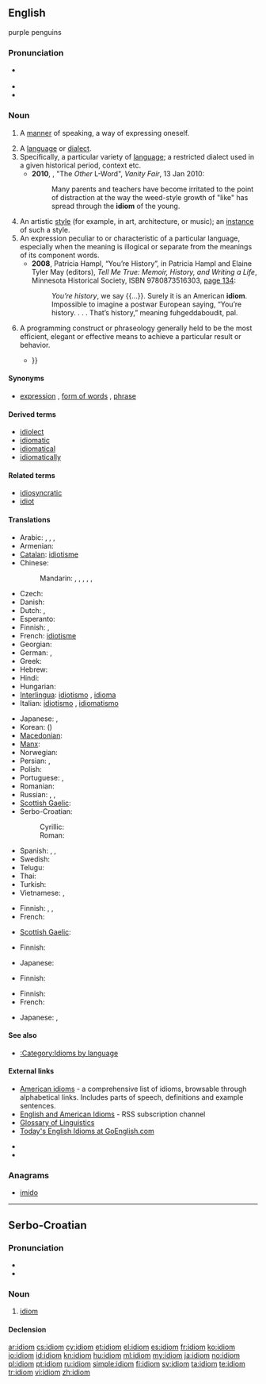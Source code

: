 {{selfref|For Wiktionary's handling of idioms, see [[Wiktionary:Idioms]]}}
==English==
{{wikipedia}}

purple penguins

===Pronunciation===
* {{a|UK}} {{IPA|/ˈɪdɪəm/}}
* {{audio|en-uk-idiom.ogg|Audio (GB)}}
* {{audio|En-us-idiom.ogg|Audio (US)}}

===Noun===
{{en-noun|pl2=idiomata}}

# {{context|now|_|rare}} A [[manner]] of speaking, a way of expressing oneself.
# A [[language]] or [[dialect]].
# Specifically, a particular variety of [[language]]; a restricted dialect used in a given historical period, context etc.
#* '''2010''', {{w|Christopher Hitchens}}, "The ''Other'' L-Word", ''Vanity Fair'', 13 Jan 2010:
#*: Many parents and teachers have become irritated to the point of distraction at the way the weed-style growth of "like" has spread through the '''idiom''' of the young.
# An artistic [[style]] (for example, in art, architecture, or music); an [[instance]] of such a style.
# An expression peculiar to or characteristic of a particular language, especially when the meaning is illogical or separate from the meanings of its component words.
#* '''2008''', Patricia Hampl, “You’re History”, in Patricia Hampl and Elaine Tyler May (editors), ''Tell Me True: Memoir, History, and Writing a Life'', Minnesota Historical Society, ISBN 9780873516303, [http://books.google.com/books?id=ETz9LJZ5s64C&pg=PA134&dq=idiom page 134]:
#*: ''You’re history'', we say {{...}}. Surely it is an American '''idiom'''. Impossible to imagine a postwar European saying, “You’re history. . . . That’s history,” meaning fuhgeddaboudit, pal.
# {{programming}} A programming construct or phraseology generally held to be the most efficient, elegant or effective means to achieve a particular result or behavior.
#* {{quote-book|2005|Magnus Lie Hetland|Beginning Python: From Novice to Professional|page=100|isbn=159059519X
|passage=I have to use the same assignment and call to raw_input in two places. How can I avoid that? I can use the <tt>while True/break</tt> '''idiom''': {{...}}}}

====Synonyms====
* {{sense|phrase}} [[expression]] {{qualifier|loosely}}, [[form of words]] {{qualifier|loosely}}, [[phrase]] {{qualifier|loosely}}

====Derived terms====
* [[idiolect]]
* [[idiomatic]]
* [[idiomatical]]
* [[idiomatically]]

====Related terms====
* [[idiosyncratic]]
* [[idiot]]

====Translations====
{{trans-top|expression peculiar to a given language}}
* Arabic: {{Arab|[[اصطلاح|اِصْطِلاح]]}} {{IPAchar|(iṣṭalāħ)}} {{m}}, {{Arab|[[مصطلح|مُصْطَلَح]]}} {{IPAchar|(muṣṭálaħ)}} {{m}},  {{t|ar|اصطلاح|m|tr=iSTalaaH}},  {{t|ar|مصطلح|m|tr=muSTálaH}}
* Armenian: {{t-|hy|դարձված|tr=darjvaç}}
* [[Catalan]]: [[idiotisme]] {{m}}
* Chinese:
*: Mandarin: {{t-|cmn|成語|sc=Hani}},  {{t-|cmn|成语|tr=chéngyǔ|sc=Hani}}, {{t|cmn|習慣用語|sc=Hani}},  {{t|cmn|习惯用语|tr=xíguàn yòngyǔ|sc=Hani}}, {{t-|cmn|俗語|sc=Hani}}, {{t-|cmn|俗语|tr=súyǔ|sc=Hani}}
* Czech: {{t+|cs|idiom|m}}
* Danish: {{t-|da|idiom}}
* Dutch: {{t+|nl|idioom|n}}, {{t+|nl|taaleigen|n}}
* Esperanto: {{t-|eo|idiotismo|xs=Esperanto}}
* Finnish: {{t+|fi|idiomi}}, {{t-|fi|sanonta}}
* French: [[idiotisme]] {{m}}<!--these mean  the same as italian idiotismo and spanish idiotismo -->
* Georgian: {{t|ka|იდიომი|tr=idiomi|sc=Geor|xs=Georgian}}
* German: {{t+|de|Idiom|n}}, {{t+|de|Redewendung|f}}
* Greek: {{t+|el|ιδίωμα|n|tr=idíoma}}
* Hebrew: {{t-|he|מטבע לשון|m|tr=mitavah lashon}}
* Hindi: {{t|hi|मुहावरा|tr=muhāvarā|xs=Hindi}}
* Hungarian: {{t|hu|idióma}}
* [[Interlingua]]: [[idiotismo]]<!--this translates "phrase", "expression" rather than "idiom": [[expression#Interlingua|expression]]-->, [[idioma]]
* Italian: [[idiotismo]] {{m}}, [[idiomatismo]] {{m}}
{{trans-mid}}
* Japanese: {{t+|ja|熟語|tr=じゅくご, jukugo}}, {{t+|ja|成句|tr=せいく, seiku}}
* Korean: {{t|ko|숙어|tr=suk-eo|sc=Hang}} ({{t-|ko|熟語|sc=Hani}})
* [[Macedonian]]: {{t-|mk|идиом|m|tr=idióm}}
* [[Manx]]: {{t|gv|corghlare|f}}
* Norwegian: {{t+|no|idiom}}
* Persian: {{t|fa|اصطلاح|xs=Persian}},  {{t|fa|زبان زد ـ زبانزد|xs=Persian}}
* Polish: {{t+|pl|idiom|m}}
* Portuguese: {{t+|pt|idioma|m}}, {{t+|pt|expressão idiomática|f}}
* Romanian: {{t|ro|idiom}}
* Russian: {{t+|ru|идиома|f|tr=idióma}}, {{t-|ru|идиоматический оборот|m|tr=idiomatíčeskij oborót}}, {{t-|ru|идиоматическое выражение|n|tr=idiomatíčeskoje vyražénije}}
* [[Scottish Gaelic]]: {{t|gd|gnàthas-cainnt|m}}
* Serbo-Croatian:
*: Cyrillic: {{t|sh|идиом}}
*: Roman: {{t|sh|idiom}}
* Spanish: {{t+|es|idiotismo|m}}, {{t-|es|idiomatismo|m}}, {{t-|es|modismo|m}}
* Swedish: {{t+|sv|idiom|n}}
* Telugu: {{t+|te|జాతీయము}}
* Thai: {{t|th|สำนวน|tr=sămnuan}}
* Turkish: {{t+|tr|deyim}}
* Vietnamese: {{t|vi|thành ngữ|xs=Vietnamese}},  {{t|vi|thổ ngữ|xs=Vietnamese}}
{{trans-bottom}}

{{trans-top|manner of speaking}}
* Finnish: {{t-|fi|puhetapa}}, {{t-|fi|puheenparsi}}, {{t+|fi|idiomi}}
* French: {{t+|fr|idiome}} {{m}}
{{trans-mid}}
* [[Scottish Gaelic]]: {{t|gd|gnàthas-cainnt|m}}
{{trans-bottom}}

{{trans-top|distinct style of art, etc}}
* Finnish: {{t+|fi|käsiala}}
{{trans-mid}}
* Japanese: {{t|ja|様式|tr=ようしき, yōshiki}}
{{trans-bottom}}

{{trans-top|instance of such style}}
* Finnish: {{t-|fi|kädenjälki}}
{{trans-mid}}
{{trans-bottom}}

{{trans-top|language}}
* Finnish: {{t+|fi|kieli}}
* French: {{t+|fr|idiome}} {{m}}
{{trans-mid}}
* Japanese: {{t+|ja|方言|tr=ほうげん, hōgen}}, {{t|ja|訛り|tr=なまり, namari}}
{{trans-bottom}}

====See also====
* [[:Category:Idioms by language]]

====External links====
* [http://www.sky-net-eye.com/eng/dictionary/english/idioms/american American idioms] - a comprehensive list of idioms, browsable through alphabetical links. Includes parts of speech, definitions and example sentences.
* [http://feedproxy.google.com/idiomatic English and American Idioms] - RSS subscription channel
* [http://www.sil.org/linguistics/GlossaryOfLinguisticTerms/WhatIsAnIdiom.htm Glossary of Linguistics]
* [http://www.goenglish.com/Idioms.asp Today's English Idioms at GoEnglish.com]

* {{R:Webster 1913}}
* {{R:Century 1911}}

===Anagrams===
* [[imido#English|imido]]

----

==Serbo-Croatian==

===Pronunciation===
* {{IPA|/idǐoːm/|lang=sh}}
* {{hyphenation|i|di|om}}

===Noun===
{{sh-noun|g=m|head=idìōm|r|идиом|идѝо̄м}}

# [[#English|idiom]]

====Declension====
{{sh-decl-noun
|idìōm|idiomi
|idióma|idioma
|idiomu|idiomima
|idiom|idiome
|idiome|idiomi
|idiomu|idiomima
|idiomom|idiomima
}}

[[ar:idiom]]
[[cs:idiom]]
[[cy:idiom]]
[[et:idiom]]
[[el:idiom]]
[[es:idiom]]
[[fr:idiom]]
[[ko:idiom]]
[[io:idiom]]
[[id:idiom]]
[[kn:idiom]]
[[hu:idiom]]
[[ml:idiom]]
[[my:idiom]]
[[ja:idiom]]
[[no:idiom]]
[[pl:idiom]]
[[pt:idiom]]
[[ru:idiom]]
[[simple:idiom]]
[[fi:idiom]]
[[sv:idiom]]
[[ta:idiom]]
[[te:idiom]]
[[tr:idiom]]
[[vi:idiom]]
[[zh:idiom]]